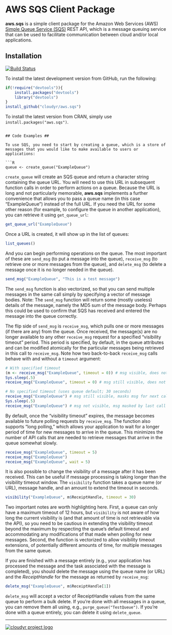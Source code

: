 # AWS SQS Client Package #

**aws.sqs** is a simple client package for the Amazon Web Services (AWS) [Simple Queue Service (SQS)](http://aws.amazon.com/sqs/) REST API, which is a message queuing service that can be used to facilitate communication between cloud and/or local applications.

## Installation ##

[![Build Status](https://travis-ci.org/cloudyr/aws.sqs.png?branch=master)](https://travis-ci.org/cloudyr/aws.sqs)

To install the latest development version from GitHub, run the following:

```R
if(!require("devtools")){
    install.packages("devtools")
    library("devtools")
}
install_github("cloudyr/aws.sqs")
```

To install the latest version from CRAN, simply use `install.packages("aws.sqs")`.
```

## Code Examples ##

To use SQS, you need to start by creating a queue, which is a store of messages that you would like to make available to users or applications:

```R
queue <- create_queue("ExampleQueue")
```

`create_queue` will create an SQS queue and return a character string containing the queue URL. You will need to use this URL in subsequent function calls in order to perform actions on a queue. Because the URL is long and not particularly memorable, **aws.sqs** implements a further convenience that allows you to pass a queue name (in this case "ExampleQueue") instead of the full URL. If you need the URL for some other reason (for example, to configure the queue in another application), you can retrieve it using `get_queue_url`:

```R
get_queue_url("ExampleQueue")
```

Once a URL is created, it will show up in the list of queues:

```R
list_queues()
```

And you can begin performing operations on the queue. The most important of these are `send_msg` (to put a message into the queue), `receive_msg` (to retrieve one or more messages from the queue), and `delete_msg` (to delete a message once it is no longer needed in the queue).

```R
send_msg("ExampleQueue", "This is a test message")
```

The `send_msg` function is also vectorized, so that you can send multiple messages in the same call simply by specifying a vector of message bodies. Note: The `send_msg` function will return some (mostly useless) details of the message, namely the MD5 sum of the message body. Perhaps this could be used to confirm that SQS has received and entered the message into the queue correctly.

The flip side of `send_msg` is `receive_msg`, which pulls one or more messages (if there are any) from the queue. Once received, the message(s) are no longer available to any other `receive_msg` request for a specified "visibility timeout" period. This period is specified, by default, in the queue attributes and can be modified atomically for the particular messages being retrieved in this call to `receive_msg`. Note how two back-to-back `receive_msg` calls behave with and without a `timeout` argument:

```R
# With specified timeout
(m <- receive_msg("ExampleQueue", timeout = 0)) # msg visible, does not mask msg for next call
Sys.sleep(.5)
receive_msg("ExampleQueue", timeout = 0) # msg still visible, does not mask msg for next call

# No specified timeout (uses queue default; 30 seconds)
receive_msg("ExampleQueue") # msg still visible, masks msg for next call
Sys.sleep(.5)
receive_msg("ExampleQueue") # msg not visible, msg masked by last call
```

By default, once the "visibility timeout" expires, the message becomes available to future polling requests by `receive_msg`. The function also supports "long polling," which allows your application to wait for a longer period of time for new messages to arrive in the queue. This minimizes the number of API calls that are needed to retrieve messages that arrive in the queue somewhat slowly.

```R
receive_msg("ExampleQueue", timeout = 5)
receive_msg("ExampleQueue")
receive_msg("ExampleQueue", wait = 5)
```

It is also possible to change the visibility of a message after it has been received. This can be useful if message processing is taking longer than the visibility timeout window. The `visibility` function takes a queue name (or URL), message handle, and an amount to extend the timeout in seconds.

```R
visibility("ExampleQueue", m$ReceiptHandle, timeout = 30)
```

Two important notes are worth highlighting here. First, a queue can only have a maximum timeout of 12 hours, but `visibility` is not aware of how long the current visibility is (and that amount of time is not retrievable via the API), so you need to be cautious in extending the visibility timeout beyond the maximum by respecting the queue's default timeout and accommodating any modifications of that made when polling for new messages. Second, the function is vectorized to allow visibility timeout extensions, of potentially different amounts of time, for multiple messages from the same queue.

If you are finished with a message entirely (e.g., your application has processed the message and the task associated with the message is completed), you should delete the message using the queue name (or URL) and the *ReceiptHandle* for the message as returned by `receive_msg`:

```R
delete_msg("ExampleQueue", m$ReceiptHandle[1])
```

`delete_msg` will accept a vector of ReceiptHandle values from the same queue to perform a bulk delete. If you're done with all messages in a queue, you can remove them all using, e.g., `purge_queue("TestQueue")`. If you're done with a queue entirely, you can delete it using `delete_queue`.



---
[![cloudyr project logo](http://i.imgur.com/JHS98Y7.png)](https://github.com/cloudyr)
